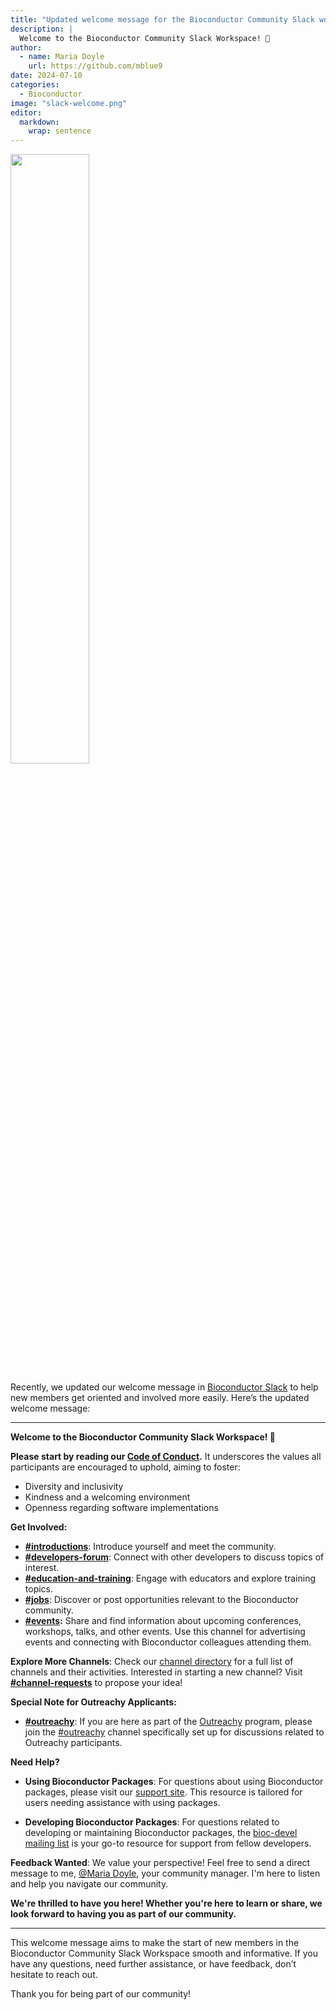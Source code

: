 ```yaml
---
title: "Updated welcome message for the Bioconductor Community Slack workspace"
description: |
  Welcome to the Bioconductor Community Slack Workspace! 🎉
author:
  - name: Maria Doyle
    url: https://github.com/mblue9
date: 2024-07-10
categories:
  - Bioconductor
image: "slack-welcome.png"
editor: 
  markdown: 
    wrap: sentence
---
```


![](slack-welcome.png){ width=50% fig-align="center"}

Recently, we updated our welcome message in [Bioconductor Slack](https://slack.bioconductor.org) to help new members get oriented and involved more easily.
Here's the updated welcome message:

------------------------------------------------------------------------

**Welcome to the Bioconductor Community Slack Workspace! 🎉**

**Please start by reading our [Code of Conduct](https://bioconductor.org/about/code-of-conduct/).** It underscores the values all participants are encouraged to uphold, aiming to foster:

-   Diversity and inclusivity
-   Kindness and a welcoming environment
-   Openness regarding software implementations

**Get Involved:**

-   [**#introductions**](https://community-bioc.slack.com/archives/C36B0HK7W): Introduce yourself and meet the community.
-   [**#developers-forum**](https://community-bioc.slack.com/archives/CLUJWDQF4): Connect with other developers to discuss topics of interest.
-   [**#education-and-training**](https://community-bioc.slack.com/archives/CUKAPEE1Y): Engage with educators and explore training topics.
-   [**#jobs**](https://community-bioc.slack.com/archives/CMC6T5KJ8): Discover or post opportunities relevant to the Bioconductor community.
-   [**#events**](https://community-bioc.slack.com/archives/C073Y21R02W)**:** Share and find information about upcoming conferences, workshops, talks, and other events.
    Use this channel for advertising events and connecting with Bioconductor colleagues attending them.

**Explore More Channels**: Check our [channel directory](https://bioconductor.github.io/BiocSlack/BiocSlack.html) for a full list of channels and their activities.
Interested in starting a new channel?
Visit [**#channel-requests**](https://community-bioc.slack.com/archives/C072RJ549JS) to propose your idea!

**Special Note for Outreachy Applicants:**

-   [**#outreachy**](https://community-bioc.slack.com/archives/C037LN1HQDB): If you are here as part of the [Outreachy](https://www.outreachy.org/) program, please join the [#outreachy](https://community-bioc.slack.com/archives/C037LN1HQDB) channel specifically set up for discussions related to Outreachy participants.

**Need Help?**

-   **Using Bioconductor Packages**: For questions about using Bioconductor packages, please visit our [support site](https://support.bioconductor.org/).
    This resource is tailored for users needing assistance with using packages.

-   **Developing Bioconductor Packages**: For questions related to developing or maintaining Bioconductor packages, the [bioc-devel mailing list](https://stat.ethz.ch/mailman/listinfo/bioc-devel) is your go-to resource for support from fellow developers.

**Feedback Wanted**: We value your perspective!
Feel free to send a direct message to me, [\@Maria Doyle](https://community-bioc.slack.com/team/U014DQGP3SP), your community manager.
I\'m here to listen and help you navigate our community.

**We\'re thrilled to have you here! Whether you\'re here to learn or share, we look forward to having you as part of our community.**

------------------------------------------------------------------------

This welcome message aims to make the start of new members in the Bioconductor Community Slack Workspace smooth and informative.
If you have any questions, need further assistance, or have feedback, don't hesitate to reach out.

Thank you for being part of our community!
